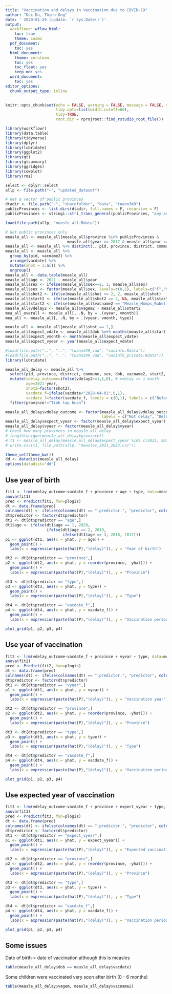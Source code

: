 ```yaml
---
title: "Vaccination and delays in vaccination due to COVID-19"
author: "Duc Du, Thinh Ong"
date: ' 2020-01-29 (update: `r Sys.Date()`)'
output:
  workflowr::wflow_html:
    toc: true
    theme: cosmo
  pdf_document:
    toc: yes
  html_document:
    theme: cerulean
    toc: yes
    toc_float: yes
    keep_md: yes
  word_document:
    toc: yes
editor_options:
  chunk_output_type: inline
---
```


```r
knitr::opts_chunk$set(echo = FALSE, warning = FALSE, message = FALSE, cache.lazy = FALSE,
                      tidy.opts=list(width.cutoff=60),
                      tidy=TRUE,
                      root.dir = rprojroot::find_rstudio_root_file())

library(workflowr)
library(data.table)
library(tidyverse)
library(dplyr)
library(lubridate)
library(ggplot2)
library(gt)
library(gtsummary)
library(ggridges)
library(cowplot)
library(rms)

select <- dplyr::select
allp <- file.path("~", "updated_dataset")
```

```r
# Get a vector of public provinces
dtadir <- file.path("~", "sharefolder", "data", "tuann349")
publicProvinces <- list.dirs(dtadir, full.names = F, recursive = F)
publicProvinces <- stringi::stri_trans_general(publicProvinces, "any-ascii")
```


```r
load(file.path(allp, "measle_all.Rdata"))

# Get public provinces only
measle_all <- measle_all[measle_all$province %in% publicProvinces &
                           measle_all$year >= 2017 & measle_all$year <= 2020,]
measle_all <- measle_all %>% distinct(., pid, province, district, commune, sex, dob, vacname2, vacdate, .keep_all = TRUE)
measle_all <- measle_all %>%
  group_by(pid, vacname2) %>%
  arrange(vacdate) %>%
  mutate(shot = 1:n()) %>%
  ungroup()
measle_all <- data.table(measle_all)
measle_all$age <- 2021 - measle_all$year
measle_all$sex <- ifelse(measle_all$sex==2, 1, measle_all$sex)
measle_all$sex <- factor(measle_all$sex, levels=c(0,1), labels=c("F","M"))
measle_all$shot2 <- ifelse(measle_all$shot >= 2, 2, measle_all$shot)
measle_all$start2 <- ifelse(measle_all$shot2 == 2, NA, measle_all$start)
measle_all$start2 <- ifelse(measle_all$vacname2 == "Measle_Mumps_Rubella" & measle_all$shot2 == 1, 12, measle_all$start2)
measle_all$vdelay2 <- measle_all$vagem2 - measle_all$start2
mea_all_overall <- measle_all[, .N, by = .(vyear, vmonth)]
mea_all <- measle_all[, .N, by = .(vyear, vmonth, type)]
```


```r
measle_all <- measle_all[measle_all$shot == 1,]
measle_all$expect_vdate <- measle_all$dob %m+% months(measle_all$start)
measle_all$expect_vmonth <- month(measle_all$expect_vdate)
measle_all$expect_vyear <- year(measle_all$expect_vdate)
```

```r
#load(file.path("..", "..", "tuann349_vad", "vacinfo.Rdata"))
#load(file.path("..", "..", "tuann349_vad", "vacinfo_private.Rdata"))
library(lubridate)

measle_all_delay <- measle_all %>%
  select(pid, province, district, commune, sex, dob, vacname2, start2, shot2, vacdate, vyear, vmonth, year, month, vagem, vagem2, vdelay2, vsche, vsyear, vsmonth, vdelayd, type, type2, expect_vyear) %>% filter(year>=2017 & year<=2020) %>%
  mutate(vdelay_outcome=ifelse(vdelay2>=1,1,0), # vdelay >= 1 month
         age=2021-year,
         shot2=factor(shot2),
         vacdate_f=ifelse(vacdate<"2020-04-01",0,1),
         vacdate_f=factor(vacdate_f, levels = c(0,1), labels = c("Before", "After"))) %>% 
  filter(province!="Tinh tap huan")

measle_all_delay$vdelay_outcome <- factor(measle_all_delay$vdelay_outcome, levels = c(0, 1),
                                          labels = c("Not delay", "Delay"))
measle_all_delay$expect_vyear <- factor(measle_all_delay$expect_vyear)
measle_all_delay$vyear <- factor(measle_all_delay$vyear)
# Check how many provinces in measle_all_delay
# length(unique(measle_all_delay$province))
# t1 <- measle_all_delay[measle_all_delay$expect_vyear %in% c(2021, 2022),]
# write.csv(t1, file.path(allp, "measles_2021_2022.csv"))
```


```r

theme_set(theme_bw())
dd <- datadist(measle_all_delay)
options(datadist="dd")
```

## Use year of birth
```r
fit1 <- lrm(vdelay_outcome~vacdate_f + province + age + type, data=measle_all_delay, maxit=1000)
anova(fit1)
pred <- Predict(fit1, fun=plogis)
dt <- data.frame(pred)
colnames(dt) <- ifelse(colnames(dt) == ".predictor.", "predictor", colnames(dt))
dt$predictor <- factor(dt$predictor)
dt1 <- dt[dt$predictor == "age",]
dt1$age <- ifelse(dt1$age == 1, 2020, 
                  ifelse(dt1$age == 2, 2019, 
                         ifelse(dt1$age == 3, 2018, 2017)))
p1 <- ggplot(dt1, aes(x = yhat, y = age)) + 
  geom_point() +
  labs(x = expression(paste(hat(P),"(delay)")), y = "Year of birth")

dt2 <- dt[dt$predictor == "province",]
p2 <- ggplot(dt2, aes(x = yhat, y = reorder(province, -yhat))) + 
  geom_point() +
  labs(x = expression(paste(hat(P),"(delay)")), y = "Province")

dt3 <- dt[dt$predictor == "type",]
p3 <- ggplot(dt3, aes(x = yhat, y = type)) + 
  geom_point() +
  labs(x = expression(paste(hat(P),"(delay)")), y = "Type")

dt4 <- dt[dt$predictor == "vacdate_f",]
p4 <- ggplot(dt4, aes(x = yhat, y = vacdate_f)) + 
  geom_point() +
  labs(x = expression(paste(hat(P),"(delay)")), y = "Vaccination period")

plot_grid(p1, p2, p3, p4)
```

## Use year of vaccination
```r
fit2 <- lrm(vdelay_outcome~vacdate_f + province + vyear + type, data=measle_all_delay, maxit=1000)
anova(fit2)
pred <- Predict(fit2, fun=plogis)
dt <- data.frame(pred)
colnames(dt) <- ifelse(colnames(dt) == ".predictor.", "predictor", colnames(dt))
dt$predictor <- factor(dt$predictor)
dt1 <- dt[dt$predictor == "vyear",]
p1 <- ggplot(dt1, aes(x = yhat, y = vyear)) + 
  geom_point() +
  labs(x = expression(paste(hat(P),"(delay)")), y = "Vaccination year")

dt2 <- dt[dt$predictor == "province",]
p2 <- ggplot(dt2, aes(x = yhat, y = reorder(province, -yhat))) + 
  geom_point() +
  labs(x = expression(paste(hat(P),"(delay)")), y = "Province")

dt3 <- dt[dt$predictor == "type",]
p3 <- ggplot(dt3, aes(x = yhat, y = type)) + 
  geom_point() +
  labs(x = expression(paste(hat(P),"(delay)")), y = "Type")

dt4 <- dt[dt$predictor == "vacdate_f",]
p4 <- ggplot(dt4, aes(x = yhat, y = vacdate_f)) + 
  geom_point() +
  labs(x = expression(paste(hat(P),"(delay)")), y = "Vaccination period")

plot_grid(p1, p2, p3, p4)
```

## Use expected year of vaccination
```r
fit3 <- lrm(vdelay_outcome~vacdate_f + province + expect_vyear + type, data=measle_all_delay, maxit=1000)
anova(fit3)
pred <- Predict(fit3, fun=plogis)
dt <- data.frame(pred)
colnames(dt) <- ifelse(colnames(dt) == ".predictor.", "predictor", colnames(dt))
dt$predictor <- factor(dt$predictor)
dt1 <- dt[dt$predictor == "expect_vyear",]
p1 <- ggplot(dt1, aes(x = yhat, y = expect_vyear)) + 
  geom_point() +
  labs(x = expression(paste(hat(P),"(delay)")), y = "Expected vaccination year")

dt2 <- dt[dt$predictor == "province",]
p2 <- ggplot(dt2, aes(x = yhat, y = reorder(province, -yhat))) + 
  geom_point() +
  labs(x = expression(paste(hat(P),"(delay)")), y = "Province")

dt3 <- dt[dt$predictor == "type",]
p3 <- ggplot(dt3, aes(x = yhat, y = type)) + 
  geom_point() +
  labs(x = expression(paste(hat(P),"(delay)")), y = "Type")

dt4 <- dt[dt$predictor == "vacdate_f",]
p4 <- ggplot(dt4, aes(x = yhat, y = vacdate_f)) + 
  geom_point() +
  labs(x = expression(paste(hat(P),"(delay)")), y = "Vaccination period")

plot_grid(p1, p2, p3, p4)
```

## Some issues

Date of birth = date of vaccination although this is measles
```r
table(measle_all_delay$dob == measle_all_delay$vacdate)
```

Some children were vaccinated very soon after birth (0 - 6 months)
```r
table(measle_all_delay$vagem, measle_all_delay$vacname2)
```


